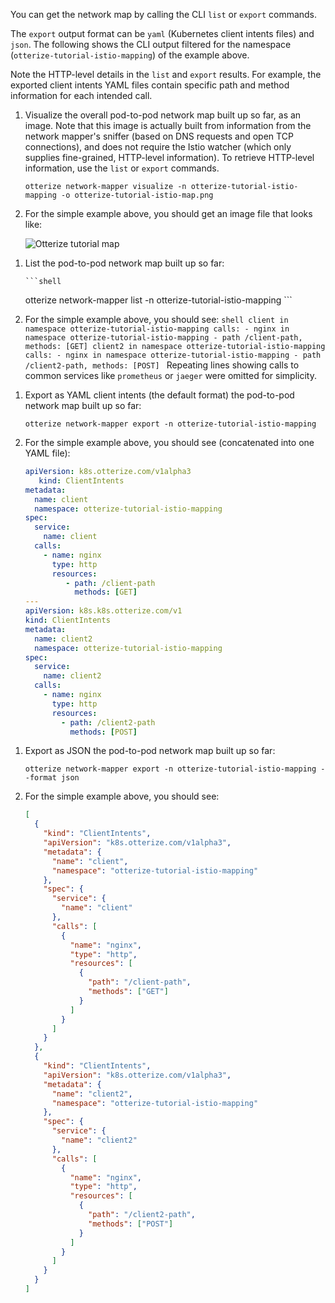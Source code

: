 You can get the network map by calling the CLI `list` or `export` commands.

The `export` output format can be `yaml` (Kubernetes client intents files) and `json`.
The following shows the CLI output filtered for the namespace (`otterize-tutorial-istio-mapping`) of the example above.

Note the HTTP-level details in the `list` and `export` results. For example, the exported client intents YAML files contain specific path and method information for each intended call.

<Tabs>
  <TabItem value="image" label="Image" default>

1. Visualize the overall pod-to-pod network map built up so far, as an image. Note that this image is actually built from information from the network mapper's sniffer (based on DNS requests and open TCP connections), and does not require the Istio watcher (which only supplies fine-grained, HTTP-level information). To retrieve HTTP-level information, use the `list` or `export` commands.

   ```shell
   otterize network-mapper visualize -n otterize-tutorial-istio-mapping -o otterize-tutorial-istio-map.png
   ```
2. For the simple example above, you should get an image file that looks like:

   ![Otterize tutorial map](/img/quick-tutorials/network-mapper/otterize-tutorial-istio-map.png)

</TabItem>
  <TabItem value="list" label="List">

1. List the pod-to-pod network map built up so far:

       ```shell
      otterize network-mapper list -n otterize-tutorial-istio-mapping
       ```
2. For the simple example above, you should see:
       ```shell
        client in namespace otterize-tutorial-istio-mapping calls:
          - nginx in namespace otterize-tutorial-istio-mapping
            - path /client-path, methods: [GET]
        client2 in namespace otterize-tutorial-istio-mapping calls:
          - nginx in namespace otterize-tutorial-istio-mapping
            - path /client2-path, methods: [POST]
       ```
    Repeating lines showing calls to common services like `prometheus` or `jaeger` were omitted for simplicity.


</TabItem>
  <TabItem value="intents" label="Export as intents">

1. Export as YAML client intents (the default format) the pod-to-pod network map built up so far:

   ```shell
   otterize network-mapper export -n otterize-tutorial-istio-mapping
   ```

2. For the simple example above, you should see (concatenated into one YAML file):
   ```yaml
   apiVersion: k8s.otterize.com/v1alpha3
      kind: ClientIntents
   metadata:
     name: client
     namespace: otterize-tutorial-istio-mapping
   spec:
     service:
       name: client
     calls:
       - name: nginx
         type: http
         resources:
            - path: /client-path
              methods: [GET]
   ---
   apiVersion: k8s.k8s.otterize.com/v1
   kind: ClientIntents
   metadata:
     name: client2
     namespace: otterize-tutorial-istio-mapping
   spec:
     service:
       name: client2
     calls:
       - name: nginx
         type: http
         resources:
           - path: /client2-path
             methods: [POST]
   ```

</TabItem>
  <TabItem value="json" label="Export as JSON">

1. Export as JSON the pod-to-pod network map built up so far:
   ```shell
   otterize network-mapper export -n otterize-tutorial-istio-mapping --format json
   ```

2. For the simple example above, you should see:

    ```json
    [
      {
        "kind": "ClientIntents",
        "apiVersion": "k8s.otterize.com/v1alpha3",
        "metadata": {
          "name": "client",
          "namespace": "otterize-tutorial-istio-mapping"
        },
        "spec": {
          "service": {
            "name": "client"
          },
          "calls": [
            {
              "name": "nginx",
              "type": "http",
              "resources": [
                {
                  "path": "/client-path",
                  "methods": ["GET"]
                }
              ]
            }
          ]
        }
      },
      {
        "kind": "ClientIntents",
        "apiVersion": "k8s.otterize.com/v1alpha3",
        "metadata": {
          "name": "client2",
          "namespace": "otterize-tutorial-istio-mapping"
        },
        "spec": {
          "service": {
            "name": "client2"
          },
          "calls": [
            {
              "name": "nginx",
              "type": "http",
              "resources": [
                {
                  "path": "/client2-path",
                  "methods": ["POST"]
                }
              ]
            }
          ]
        }
      }
    ]
    ```

</TabItem>
</Tabs>
